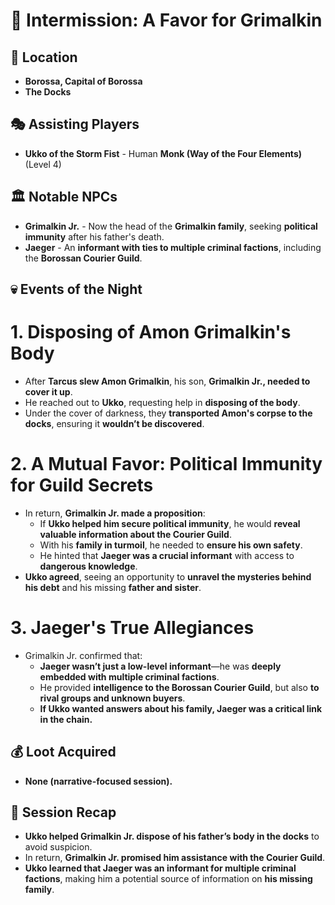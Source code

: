 # 📜 **Intermission: A Favor for Grimalkin**

## 📍 **Location**

- **Borossa, Capital of Borossa**
- **The Docks**

## 🎭 **Assisting Players**

- **Ukko of the Storm Fist** - Human **Monk (Way of the Four Elements)** (Level 4)

## 🏛 **Notable NPCs**

- **Grimalkin Jr.** - Now the head of the **Grimalkin family**, seeking **political immunity** after his father's death.
- **Jaeger** - An **informant with ties to multiple criminal factions**, including the **Borossan Courier Guild**.

## 💀 **Events of the Night**

# **1. Disposing of Amon Grimalkin's Body**

- After **Tarcus slew Amon Grimalkin**, his son, **Grimalkin Jr., needed to cover it up**.
- He reached out to **Ukko**, requesting help in **disposing of the body**.
- Under the cover of darkness, they **transported Amon's corpse to the docks**, ensuring it **wouldn’t be discovered**.

# **2. A Mutual Favor: Political Immunity for Guild Secrets**

- In return, **Grimalkin Jr. made a proposition**:
  - If **Ukko helped him secure political immunity**, he would **reveal valuable information about the Courier Guild**.
  - With his **family in turmoil**, he needed to **ensure his own safety**.
  - He hinted that **Jaeger was a crucial informant** with access to **dangerous knowledge**.
- **Ukko agreed**, seeing an opportunity to **unravel the mysteries behind his debt** and his missing **father and sister**.

# **3. Jaeger's True Allegiances**

- Grimalkin Jr. confirmed that:
  - **Jaeger wasn’t just a low-level informant**—he was **deeply embedded with multiple criminal factions**.
  - He provided **intelligence to the Borossan Courier Guild**, but also **to rival groups and unknown buyers**.
  - **If Ukko wanted answers about his family, Jaeger was a critical link in the chain.**

## 💰 **Loot Acquired**

- **None (narrative-focused session).**

## 📖 **Session Recap**

- **Ukko helped Grimalkin Jr. dispose of his father’s body in the docks** to avoid suspicion.
- In return, **Grimalkin Jr. promised him assistance with the Courier Guild**.
- **Ukko learned that Jaeger was an informant for multiple criminal factions**, making him a potential source of information on **his missing family**.
